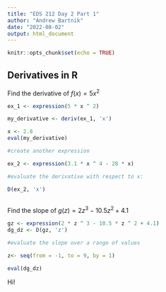 ```yaml
---
title: "EDS 212 Day 2 Part 1"
author: "Andrew Bartnik"
date: "2022-08-02"
output: html_document
---
```


```r
knitr::opts_chunk$set(echo = TRUE)
```

## Derivatives in R

Find the derivative of $f(x) = 5x^2$

```r
ex_1 <- expression(5 * x ^ 2)

my_derivative <- deriv(ex_1, 'x')

x <- 2.8
eval(my_derivative)

#create another expression

ex_2 <- expression(3.1 * x ^ 4 - 28 * x)

#evaluate the derivative with respect to x:

D(ex_2, 'x')
  
```

Find the slope of $g(z) = 2z^3-10.5z^2+4.1$


```r
gz <- expression(2 * z ^ 3 - 10.5 * z ^ 2 + 4.1)
dg_dz <- D(gz, 'z')

#evaluate the slope over a range of values

z<- seq(from = -1, to = 9, by = 1)

eval(dg_dz)
```
Hi!



